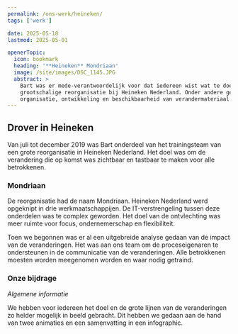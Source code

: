 ```yaml
---
permalink: /ons-werk/heineken/
tags: ['werk']

date: 2025-05-18
lastmod: 2025-05-01

openerTopic:
  icon: bookmark
  heading: '**Heineken** Mondriaan'
  image: /site/images/DSC_1145.JPG
  abstract: >
    Bart was er mede-verantwoordelijk voor dat iedereen wist wat te doen na een
    grootschalige reorganisatie bij Heineken Nederland. Onder andere gezorgd voor de
    organisatie, ontwikkeling en beschikbaarheid van verandermateriaal.
---
```



<div className="s-popout">
  <Topic topic={props.openerTopic} variant="headline" className="u-margin-block-start-0" swapImage={true} />
</div>

## Drover in Heineken

Van juli tot december 2019 was Bart onderdeel van het trainingsteam van een
grote reorganisatie in Heineken Nederland. Het doel was om de verandering die op
komst was zichtbaar en tastbaar te maken voor alle betrokkenen.

### Mondriaan

De reorganisatie had de naam Mondriaan. Heineken Nederland werd opgeknipt in
drie werkmaatschappijen. De IT-verstrengeling tussen deze onderdelen was te
complex geworden. Het doel van de ontvlechting was meer ruimte voor focus,
ondernemerschap en flexibiliteit.

Toen we begonnen was er al een uitgebreide analyse gedaan van de impact van de
veranderingen. Het was aan ons team om de proceseigenaren te ondersteunen in de
communicatie van de veranderingen. Alle betrokkenen moesten worden meegenomen
worden en waar nodig getraind.

### Onze bijdrage

_Algemene informatie_

We hebben voor iedereen het doel en de grote lijnen van de
veranderingen zo helder mogelijk in beeld gebracht. Dit hebben we gedaan aan de
hand van twee animaties en een samenvatting in een infographic.
